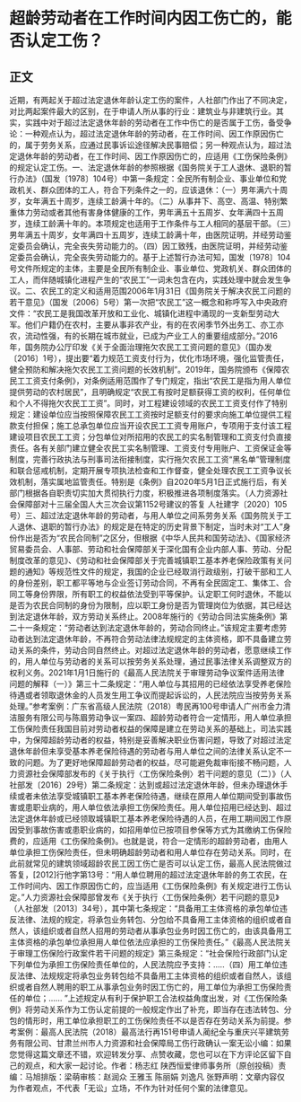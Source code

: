 # 超龄劳动者在工作时间内因工伤亡的，能否认定工伤？
## 正文
近期，有两起关于超过法定退休年龄认定工伤的案件，人社部门作出了不同决定，对比两起案件最大的区别，在于申请人所从事的行业：建筑业与非建筑行业。其实，实践中对于超过法定退休年龄的劳动者在工作中伤亡的是否属于工伤，备受争论：一种观点认为，超过法定退休年龄的劳动者，在工作时间、因工作原因伤亡的，属于劳务关系，应通过民事诉讼途径解决民事赔偿；另一种观点认为，超过法定退休年龄的劳动者，在工作时间、因工作原因伤亡的，应适用《工伤保险条例》的规定认定工伤。一、法定退休年龄的参照根据《国务院关于工人退休、退职的暂行办法》（国发〔1978〕104号）中第一条规定：全民所有制企业、事业单位和党政机关、群众团体的工人，符合下列条件之一的，应该退休：（一）男年满六十周岁，女年满五十周岁，连续工龄满十年的。（二）从事井下、高空、高温、特别繁重体力劳动或者其他有害身体健康的工作，男年满五十五周岁、女年满四十五周岁，连续工龄满十年的。本项规定也适用于工作条件与工人相同的基层干部。（三）男年满五十周岁，女年满四十五周岁，连续工龄满十年，由医院证明，并经劳动鉴定委员会确认，完全丧失劳动能力的。（四）因工致残，由医院证明，并经劳动鉴定委员会确认，完全丧失劳动能力的。基于上述暂行办法可知，国发〔1978〕104号文件所规定的主体，主要是全民所有制企业、事业单位、党政机关、群众团体的工人，而伴随城镇化进程产生的“农民工”一词未包含在内，实践处理中就会发生争议。二、农民工的定义和适用范围2006年1月31日《国务院关于解决农民工问题的若干意见》（国发〔2006〕5号）第一次把“农民工”这一概念和称呼写入中央政府文件：“农民工是我国改革开放和工业化、城镇化进程中涌现的一支新型劳动大军。他们户籍仍在农村，主要从事非农产业，有的在农闲季节外出务工、亦工亦农，流动性强，有的长期在城市就业，已成为产业工人的重要组成部分。”2016年，国务院办公厅印发《关于全面治理拖欠农民工工资问题的意见》（国办发〔2016〕1号），提出要“着力规范工资支付行为，优化市场环境，强化监管责任，健全预防和解决拖欠农民工工资问题的长效机制”。2019年，国务院颁布《保障农民工工资支付条例》，对条例适用范围作了专门规定，指出“农民工是指为用人单位提供劳动的农村居民”，且明确规定“农民工有按时足额获得工资的权利，任何单位和个人不得拖欠农民工工资”。同时，对工程建设领域的农民工工资支付作了特别规定：建设单位应当按照保障农民工工资按时足额支付的要求向施工单位提供工程款支付担保；施工总承包单位应当开设农民工工资专用账户，专项用于支付该工程建设项目农民工工资；分包单位对所招用的农民工的实名制管理和工资支付负直接责任。各有关部门建立健全农民工实名制管理、工资支付专用账户、工资保证金等制度，完善行政执法与刑事司法衔接制度，实行拖欠农民工工资“黑名单”管理制度和联合惩戒机制，定期开展专项执法检查和工作督查，健全处理农民工工资争议长效机制，落实属地监管责任。特别是《条例》自2020年5月1日正式施行后，有关部门根据各自职责切实加大贯彻执行力度，积极推进各项制度落实。（人力资源社会保障部对十三届全国人大三次会议第1152号建议的答复 人社建字〔2020〕105号）三、超过法定退休年龄的劳动者，与用人单位之间系劳务关系《国务院关于工人退休、退职的暂行办法》的规定是在特定的历史背景下制定，当时未对“工人”身份作出是否为“农民合同制”之区分，但根据《中华人民共和国劳动法》、《国家经济贸易委员会、人事部、劳动和社会保障部关于深化国有企业内部人事、劳动、分配制度改革的意见》、《劳动和社会保障部关于完善城镇职工基本养老保险政策有关问题的通知》等规范性文件的规定，我国的企业已经取消行政级别，打破干部和工人的身份差别，职工都平等地与企业签订劳动合同，不再有全民固定工、集体工、合同工等身份界限，所有职工的权益依法受到平等保护。认定职工何时退休，不能以是否为农民合同制的身份为限制，应以职工身份是否为管理岗位为依据，其已经达到法定退休年龄，双方劳动关系终止。2008年施行的《劳动合同法实施条例》第二十一条规定：“劳动者达到法定退休年龄的，劳动合同终止。”该规定主要考虑劳动者达到法定退休年龄，不再符合劳动法律法规规定的主体资格，即不具备建立劳动关系的条件，劳动合同自然终止。对超过法定退休年龄的劳动者，愿意继续工作的，用人单位与劳动者的关系可以按劳务关系处理，通过民事法律关系调整双方的权利义务。2021年1月1日施行的《最高人民法院关于审理劳动争议案件适用法律问题的解释（一）》第三十二条规定：“用人单位与其招用的已经依法享受养老保险待遇或者领取退休金的人员发生用工争议而提起诉讼的，人民法院应当按劳务关系处理。”参考案例：广东省高级人民法院（2018）粤民再100号申请人广州市金力清洁服务有限公司与陈眉劳动争议一案四、超龄劳动者符合一定情形，用人单位承担工伤保险责任我国目前对劳动者权益的保障是建立在劳动关系的基础上，司法实践中，为保障超龄劳动者的权益，特别是妥善解决职业伤害问题，导致了对超过法定退休年龄但未享受基本养老保险待遇的劳动者与用人单位之间的法律关系认定不一致的问题。为了更好地保障超龄劳动者的权益，尽可能避免裁审衔接不畅问题，人力资源社会保障部发布的《关于执行〈工伤保险条例〉若干问题的意见（二）》（人社部发〔2016〕29号）第二条规定：达到或超过法定退休年龄，但未办理退休手续或者未依法享受城镇职工基本养老保险待遇，继续在原用人单位期间受到事故伤害或患职业病的，用人单位依法承担工伤保险责任。用人单位招用已经达到、超过法定退休年龄或已经领取城镇职工基本养老保险待遇的人员，在用工期间因工作原因受到事故伤害或患职业病的，如招用单位已按项目参保等方式为其缴纳工伤保险费的，应适用《工伤保险条例》。也就是说，符合一定情形的超龄劳动者，由用人单位承担工伤保险责任，但未明确超龄劳动者和用人单位存在劳动关系。同时，在此前就常见的建筑领域超龄农民工因工伤亡是否可以认定工伤，最高人民法院做过答复，[2012]行他字第13号：“用人单位聘用的超过法定退休年龄的务工农民，在工作时间内、因工作原因伤亡的，应当适用《工伤保险条例》有关规定进行工伤认定。”人力资源社会保障部曾发布《关于执行〈工伤保险条例〉若干问题的意见》（人社部发〔2013〕34号），其中第七条规定：“具备用工主体资格的承包单位违反法律、法规的规定，将承包业务转包、分包给不具备用工主体资格的组织或者自然人，该组织或者自然人招用的劳动者从事承包业务时因工伤亡的，由该具备用工主体资格的承包单位承担用人单位依法应承担的工伤保险责任。”《最高人民法院关于审理工伤保险行政案件若干问题的规定》第三条规定：“社会保险行政部门认定下列单位为承担工伤保险责任单位的，人民法院应予支持：.....（四）用工单位违反法律、法规规定将承包业务转包给不具备用工主体资格的组织或者自然人，该组织或者自然人聘用的职工从事承包业务时因工伤亡的，用工单位为承担工伤保险责任的单位；...... ”上述规定从有利于保护职工合法权益角度出发，对《工伤保险条例》将劳动关系作为工伤认定前提的一般规定作出了补充，即当存在违法转包、分包的情形时，用工单位承担职工的工伤保险责任不以是否存在劳动关系为前提。参考案例：最高人民法院（2018）最高法行再151号申请人蔺纪全与重庆兴平建筑劳务有限公司、甘肃兰州市人力资源和社会保障局工伤行政确认一案无讼小编：如果您觉得这篇文章还不错，欢迎转发分享、点赞收藏，您也可以在下方评论区留下自己的观点，和大家一起讨论。作者：杨志红 陕西恒爱律师事务所（原创投稿）责编：马旭排版：梁萌审核：赵润众 王雅玉 陈丽娟 刘逸凡 张野声明：文章内容仅为作者观点，不代表「无讼」立场，不作为针对任何个案的法律意见。